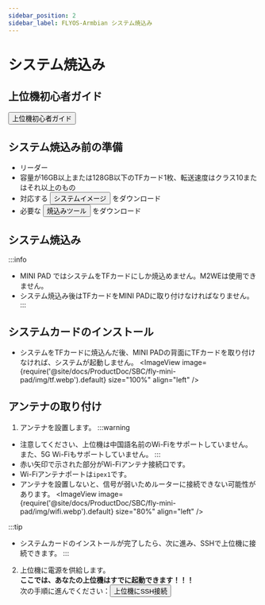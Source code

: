 ```yaml
---
sidebar_position: 2
sidebar_label: FLYOS-Armbian システム焼込み
---
```



# システム焼込み

## 上位機初心者ガイド

<Button variant="contained" disableElevation component="a" rel="noopener" href="/docs/DebugDoc/baodian/host/">上位機初心者ガイド</Button>

## システム焼込み前の準備

* リーダー
* 容量が16GB以上または128GB以下のTFカード1枚、転送速度はクラス10またはそれ以上のもの
* 対応する <Button variant="contained" disableElevation component="a" rel="noopener" href="/docs/ResDownload/system-img/fly-minipad">システムイメージ</Button> をダウンロード
* 必要な <Button variant="contained" disableElevation component="a" rel="noopener" href="/docs/ResDownload/auxiliary_software/">焼込みツール</Button> をダウンロード

## システム焼込み
:::info
* MINI PAD ではシステムをTFカードにしか焼込めません。M2WEは使用できません。
* システム焼込み後はTFカードをMINI PADに取り付けなければなりません。
:::
    
<TF />

## システムカードのインストール

* システムをTFカードに焼込んだ後、MINI PADの背面にTFカードを取り付けなければ、システムが起動しません。
<ImageView image={require('@site/docs/ProductDoc/SBC/fly-mini-pad/img/tf.webp').default} size="100%" align="left" />  

## アンテナの取り付け

1. アンテナを設置します。
:::warning
* 注意してください、上位機は中国語名前のWi-Fiをサポートしていません。また、5G Wi-Fiもサポートしていません。
:::
* 赤い矢印で示された部分がWi-Fiアンテナ接続口です。
* Wi-Fiアンテナポートは`ipex1`です。
* アンテナを設置しないと、信号が弱いためルーターに接続できない可能性があります。
<ImageView image={require('@site/docs/ProductDoc/SBC/fly-mini-pad/img/wifi.webp').default} size="80%" align="left" /> 

:::tip
- システムカードのインストールが完了したら、次に進み、SSHで上位機に接続できます。
:::

2. 上位機に電源を供給します。  
**ここでは、あなたの上位機はすでに起動できます！！！**  
次の手順に進んでください：<Button variant="contained" disableElevation component="a" rel="noopener" href="/docs/ProductDoc/SBC/fly-mini-pad/ssh">上位機にSSH接続</Button>
